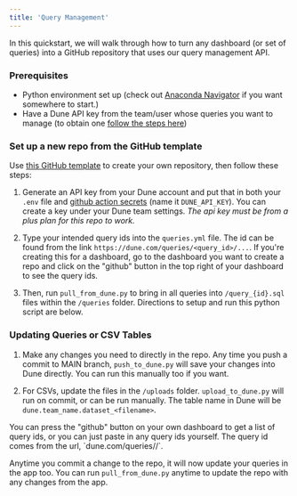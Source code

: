 ```yaml
---
title: 'Query Management'
---
```


In this quickstart, we will walk through how to turn any dashboard (or set of queries) into a GitHub repository that uses our query management API.

### Prerequisites
- Python environment set up (check out [Anaconda Navigator](https://docs.continuum.io/free/navigator/) if you want somewhere to start.)
- Have a Dune API key from the team/user whose queries you want to manage (to obtain one [follow the steps here](../overview/authentication#generate-an-api-key))

### Set up a new repo from the GitHub template 

Use [this GitHub template](https://github.com/duneanalytics/DuneQueryRepo) to create your own repository, then follow these steps:

1. Generate an API key from your Dune account and put that in both your `.env` file and [github action secrets](https://docs.github.com/en/actions/security-guides/using-secrets-in-github-actions#creating-secrets-for-a-repository) (name it `DUNE_API_KEY`). You can create a key under your Dune team settings. *The api key must be from a plus plan for this repo to work.*

2. Type your intended query ids into the `queries.yml` file. The id can be found from the link `https://dune.com/queries/<query_id>/...`. If you're creating this for a dashboard, go to the dashboard you want to create a repo and click on the "github" button in the top right of your dashboard to see the query ids.

3. Then, run `pull_from_dune.py` to bring in all queries into `/query_{id}.sql` files within the `/queries` folder. Directions to setup and run this python script are below.

### Updating Queries or CSV Tables

1. Make any changes you need to directly in the repo. Any time you push a commit to MAIN branch, `push_to_dune.py` will save your changes into Dune directly. You can run this manually too if you want.

2. For CSVs, update the files in the `/uploads` folder. `upload_to_dune.py` will run on commit, or can be run manually. The table name in Dune will be `dune.team_name.dataset_<filename>`.

<Tip> 
You can press the "github" button on your own dashboard to get a list of query ids, or you can just paste in any query ids yourself. The query id comes from the url, `dune.com/queries/<query_id>/<visualization_id>`.
</Tip>

Anytime you commit a change to the repo, it will now update your queries in the app too. You can run `pull_from_dune.py` anytime to update the repo with any changes from the app.
